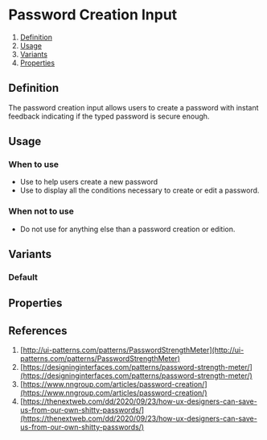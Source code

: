 
<Meta of={PasswordCreationInputStories} />

# Password Creation Input
1. [Definition](#definition)
2. [Usage](#usage)
3. [Variants](#variants)
4. [Properties](#properties)

## Definition
The password creation input allows users to create a password with instant feedback indicating if the typed password is secure enough.
<Canvas of={PasswordCreationInputStories.Default} />

## Usage
### When to use
- Use to help users create a new password
- Use to display all the conditions necessary to create or edit a password.

### When not to use
- Do not use for anything else than a password creation or edition.

## Variants
### Default
<Canvas of={PasswordCreationInputStories.Default} />

## Properties
<ArgTypes of={PasswordCreationInput} />

## References
1. [http://ui-patterns.com/patterns/PasswordStrengthMeter](http://ui-patterns.com/patterns/PasswordStrengthMeter)
2. [https://designinginterfaces.com/patterns/password-strength-meter/](https://designinginterfaces.com/patterns/password-strength-meter/)
3. [https://www.nngroup.com/articles/password-creation/](https://www.nngroup.com/articles/password-creation/)
4. [https://thenextweb.com/dd/2020/09/23/how-ux-designers-can-save-us-from-our-own-shitty-passwords/](https://thenextweb.com/dd/2020/09/23/how-ux-designers-can-save-us-from-our-own-shitty-passwords/)
